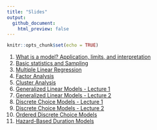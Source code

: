 ```yaml
---
title: "Slides"
output:
  github_document:
    html_preview: false
---
```


```r
knitr::opts_chunk$set(echo = TRUE)
```


1. [What is a model? Application, limits, and interpretation](https://github.com/U-Shift/Transport-Demand-Modelling/releases/download/2020.1/class_1.pdf)
2. [Basic statistics and Sampling](https://github.com/U-Shift/Transport-Demand-Modelling/releases/download/2020.1/class_2.pdf)
3. [Multiple Linear Regression](https://github.com/U-Shift/Transport-Demand-Modelling/releases/download/2020.1/class_3.pdf)
4. [Factor Analysis](https://github.com/U-Shift/Transport-Demand-Modelling/releases/download/2020.1/class_4.pdf)
5. [Cluster Analysis](https://github.com/U-Shift/Transport-Demand-Modelling/releases/download/2020.1/class_5.pdf)
6. [Generalized Linear Models - Lecture 1](https://github.com/U-Shift/Transport-Demand-Modelling/releases/download/2020.1/class_6.pdf)
7. [Generalized Linear Models - Lecture 2](https://github.com/U-Shift/Transport-Demand-Modelling/releases/download/2020.1/class_7.pdf)
8. [Discrete Choice Models - Lecture 1](https://github.com/U-Shift/Transport-Demand-Modelling/releases/download/2020.1/class_8.pdf)
9. [Discrete Choice Models - Lecture 2](https://github.com/U-Shift/Transport-Demand-Modelling/releases/download/2020.1/class_9.pdf)
10. [Ordered Discrete Choice Models](https://github.com/U-Shift/Transport-Demand-Modelling/releases/download/2020.1/class_10.pdf)
11. [Hazard-Based Duration Models](https://github.com/U-Shift/Transport-Demand-Modelling/releases/download/2020.1/class_11.pdf)
